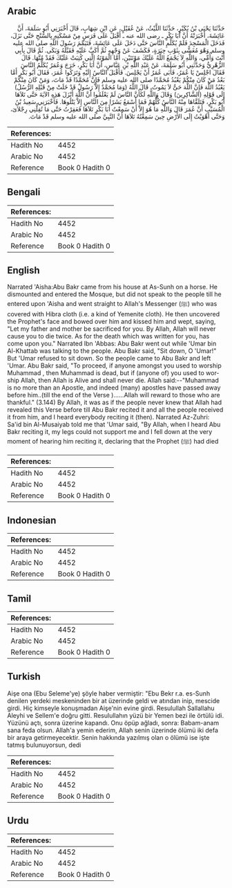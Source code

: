 ## Arabic


<div dir="rtl" lang="ar" style={{fontSize:'larger',backgroundColor:'#f8f9fa',padding:20}}>
حَدَّثَنَا يَحْيَى بْنُ بُكَيْرٍ، حَدَّثَنَا اللَّيْثُ، عَنْ عُقَيْلٍ، عَنِ ابْنِ شِهَابٍ، قَالَ أَخْبَرَنِي أَبُو سَلَمَةَ، أَنَّ عَائِشَةَ، أَخْبَرَتْهُ أَنَّ أَبَا بَكْرٍ ـ رضى الله عنه ـ أَقْبَلَ عَلَى فَرَسٍ مِنْ مَسْكَنِهِ بِالسُّنْحِ حَتَّى نَزَلَ، فَدَخَلَ الْمَسْجِدَ فَلَمْ يُكَلِّمِ النَّاسَ حَتَّى دَخَلَ عَلَى عَائِشَةَ، فَتَيَمَّمَ رَسُولَ اللَّهِ صلى الله عليه وسلم وَهْوَ مُغَشًّى بِثَوْبِ حِبَرَةٍ، فَكَشَفَ عَنْ وَجْهِهِ ثُمَّ أَكَبَّ عَلَيْهِ فَقَبَّلَهُ وَبَكَى‏.‏ ثُمَّ قَالَ بِأَبِي أَنْتَ وَأُمِّي، وَاللَّهِ لاَ يَجْمَعُ اللَّهُ عَلَيْكَ مَوْتَتَيْنِ، أَمَّا الْمَوْتَةُ الَّتِي كُتِبَتْ عَلَيْكَ فَقَدْ مُتَّهَا‏.‏ قَالَ الزُّهْرِيُّ وَحَدَّثَنِي أَبُو سَلَمَةَ، عَنْ عَبْدِ اللَّهِ بْنِ عَبَّاسٍ، أَنَّ أَبَا بَكْرٍ، خَرَجَ وَعُمَرُ يُكَلِّمُ النَّاسَ فَقَالَ اجْلِسْ يَا عُمَرُ، فَأَبَى عُمَرُ أَنْ يَجْلِسَ‏.‏ فَأَقْبَلَ النَّاسُ إِلَيْهِ وَتَرَكُوا عُمَرَ، فَقَالَ أَبُو بَكْرٍ أَمَّا بَعْدُ مَنْ كَانَ مِنْكُمْ يَعْبُدُ مُحَمَّدًا صلى الله عليه وسلم فَإِنَّ مُحَمَّدًا قَدْ مَاتَ، وَمَنْ كَانَ مِنْكُمْ يَعْبُدُ اللَّهَ فَإِنَّ اللَّهَ حَىٌّ لاَ يَمُوتُ، قَالَ اللَّهُ ‏(‏وَمَا مُحَمَّدٌ إِلاَّ رَسُولٌ قَدْ خَلَتْ مِنْ قَبْلِهِ الرُّسُلُ‏)‏ إِلَى قَوْلِهِ ‏(‏الشَّاكِرِينَ‏)‏ وَقَالَ وَاللَّهِ لَكَأَنَّ النَّاسَ لَمْ يَعْلَمُوا أَنَّ اللَّهَ أَنْزَلَ هَذِهِ الآيَةَ حَتَّى تَلاَهَا أَبُو بَكْرٍ، فَتَلَقَّاهَا مِنْهُ النَّاسُ كُلُّهُمْ فَمَا أَسْمَعُ بَشَرًا مِنَ النَّاسِ إِلاَّ يَتْلُوهَا‏.‏ فَأَخْبَرَنِي سَعِيدُ بْنُ الْمُسَيَّبِ أَنَّ عُمَرَ قَالَ وَاللَّهِ مَا هُوَ إِلاَّ أَنْ سَمِعْتُ أَبَا بَكْرٍ تَلاَهَا فَعَقِرْتُ حَتَّى مَا تُقِلُّنِي رِجْلاَىَ، وَحَتَّى أَهْوَيْتُ إِلَى الأَرْضِ حِينَ سَمِعْتُهُ تَلاَهَا أَنَّ النَّبِيَّ صلى الله عليه وسلم قَدْ مَاتَ‏.‏
</div>
<div style={{backgroundColor:'#f8f9fa',padding:20, marginBottom: 10}}><table> <thead> <tr> <th>References:</th> <th></th> </tr> </thead> <tbody><tr><td>Hadith No</td><td>4452</td></tr><tr><td>Arabic No</td><td>4452</td></tr><tr><td>Reference</td><td>Book 0 Hadith 0</td></tr></tbody></table></div>

## Bengali


<div dir="ltr" lang="bn" style={{fontSize:'larger',backgroundColor:'#f8f9fa',padding:20}}>

</div>
<div style={{backgroundColor:'#f8f9fa',padding:20, marginBottom: 10}}><table> <thead> <tr> <th>References:</th> <th></th> </tr> </thead> <tbody><tr><td>Hadith No</td><td>4452</td></tr><tr><td>Arabic No</td><td>4452</td></tr><tr><td>Reference</td><td>Book 0 Hadith 0</td></tr></tbody></table></div>

## English


<div dir="ltr" lang="en" style={{fontSize:'larger',backgroundColor:'#f8f9fa',padding:20}}>
Narrated 'Aisha:Abu Bakr came from his house at As-Sunh on a horse. He dismounted and entered the Mosque, but did not speak to the people till he entered upon 'Aisha and went straight to Allah's Messenger (ﷺ) who was covered with Hibra cloth (i.e. a kind of Yemenite cloth). He then uncovered the Prophet's face and bowed over him and kissed him and wept, saying, "Let my father and mother be sacrificed for you. By Allah, Allah will never cause you to die twice. As for the death which was written for you, has come upon you." Narrated Ibn 'Abbas: Abu Bakr went out while 'Umar bin Al-Khattab was talking to the people. Abu Bakr said, "Sit down, O 'Umar!" But 'Umar refused to sit down. So the people came to Abu Bakr and left 'Umar. Abu Bakr said, "To proceed, if anyone amongst you used to worship Muhammad , then Muhammad is dead, but if (anyone of) you used to worship Allah, then Allah is Alive and shall never die. Allah said:--"Muhammad is no more than an Apostle, and indeed (many) apostles have passed away before him..(till the end of the Verse )......Allah will reward to those who are thankful." (3.144) By Allah, it was as if the people never knew that Allah had revealed this Verse before till Abu Bakr recited it and all the people received it from him, and I heard everybody reciting it (then). Narrated Az-Zuhri: Sa'id bin Al-Musaiyab told me that 'Umar said, "By Allah, when I heard Abu Bakr reciting it, my legs could not support me and I fell down at the very moment of hearing him reciting it, declaring that the Prophet (ﷺ) had died
</div>
<div style={{backgroundColor:'#f8f9fa',padding:20, marginBottom: 10}}><table> <thead> <tr> <th>References:</th> <th></th> </tr> </thead> <tbody><tr><td>Hadith No</td><td>4452</td></tr><tr><td>Arabic No</td><td>4452</td></tr><tr><td>Reference</td><td>Book 0 Hadith 0</td></tr></tbody></table></div>

## Indonesian


<div dir="ltr" lang="id" style={{fontSize:'larger',backgroundColor:'#f8f9fa',padding:20}}>

</div>
<div style={{backgroundColor:'#f8f9fa',padding:20, marginBottom: 10}}><table> <thead> <tr> <th>References:</th> <th></th> </tr> </thead> <tbody><tr><td>Hadith No</td><td>4452</td></tr><tr><td>Arabic No</td><td>4452</td></tr><tr><td>Reference</td><td>Book 0 Hadith 0</td></tr></tbody></table></div>

## Tamil


<div dir="ltr" lang="ta" style={{fontSize:'larger',backgroundColor:'#f8f9fa',padding:20}}>

</div>
<div style={{backgroundColor:'#f8f9fa',padding:20, marginBottom: 10}}><table> <thead> <tr> <th>References:</th> <th></th> </tr> </thead> <tbody><tr><td>Hadith No</td><td>4452</td></tr><tr><td>Arabic No</td><td>4452</td></tr><tr><td>Reference</td><td>Book 0 Hadith 0</td></tr></tbody></table></div>

## Turkish


<div dir="ltr" lang="tr" style={{fontSize:'larger',backgroundColor:'#f8f9fa',padding:20}}>
Aişe ona (Ebu Seleme'ye) şöyle haber vermiştir: "Ebu Bekr r.a. es-Sunh denilen yerdeki meskeninden bir at üzerinde geldi ve atından inip, mescide girdi. Hiç kimseyle konuşmadan Aişe'nin evine girdi. Resulullah Sallallahu Aleyhi ve Sellem'e doğru gitti. Resulullahın yüzü bir Yemen bezi ile örtülü idi. Yüzünü açtı, sonra üzerine kapandı. Onu öpüp ağladı, sonra: Babam-anam sana feda olsun. Allah'a yemin ederim, Allah senin üzerinde ölümü iki defa bir araya getirmeyecektir. Senin hakkında yazılmış olan o ölümü ise işte tatmış bulunuyorsun, dedi
</div>
<div style={{backgroundColor:'#f8f9fa',padding:20, marginBottom: 10}}><table> <thead> <tr> <th>References:</th> <th></th> </tr> </thead> <tbody><tr><td>Hadith No</td><td>4452</td></tr><tr><td>Arabic No</td><td>4452</td></tr><tr><td>Reference</td><td>Book 0 Hadith 0</td></tr></tbody></table></div>

## Urdu


<div dir="rtl" lang="ur" style={{fontSize:'larger',backgroundColor:'#f8f9fa',padding:20}}>

</div>
<div style={{backgroundColor:'#f8f9fa',padding:20, marginBottom: 10}}><table> <thead> <tr> <th>References:</th> <th></th> </tr> </thead> <tbody><tr><td>Hadith No</td><td>4452</td></tr><tr><td>Arabic No</td><td>4452</td></tr><tr><td>Reference</td><td>Book 0 Hadith 0</td></tr></tbody></table></div>